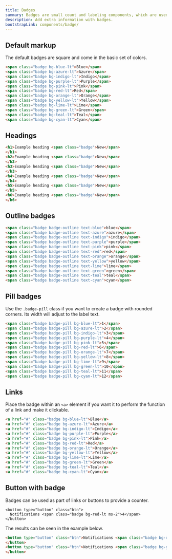 ```yaml
---
title: Badges
summary: Badges are small count and labeling components, which are used to add extra information to an interface element. You can use them to draw users' attention to a new element, notify about unread messages or provide any kind of additional info.
description: Add extra information with badges.
bootstrapLink: components/badge/
---
```


## Default markup

The default badges are square and come in the basic set of colors.

```html example centered separated
<span class="badge bg-blue-lt">Blue</span>
<span class="badge bg-azure-lt">Azure</span>
<span class="badge bg-indigo-lt">Indigo</span>
<span class="badge bg-purple-lt">Purple</span>
<span class="badge bg-pink-lt">Pink</span>
<span class="badge bg-red-lt">Red</span>
<span class="badge bg-orange-lt">Orange</span>
<span class="badge bg-yellow-lt">Yellow</span>
<span class="badge bg-lime-lt">Lime</span>
<span class="badge bg-green-lt">Green</span>
<span class="badge bg-teal-lt">Teal</span>
<span class="badge bg-cyan-lt">Cyan</span>
```

## Headings

```html example columns={1} height="20rem" centered
<h1>Example heading <span class="badge">New</span>
</h1>
<h2>Example heading <span class="badge">New</span>
</h2>
<h3>Example heading <span class="badge">New</span>
</h3>
<h4>Example heading <span class="badge">New</span>
</h4>
<h5>Example heading <span class="badge">New</span>
</h5>
<h6>Example heading <span class="badge">New</span>
</h6>
```

## Outline badges



```html example centered separated
<span class="badge badge-outline text-blue">blue</span>
<span class="badge badge-outline text-azure">azure</span>
<span class="badge badge-outline text-indigo">indigo</span>
<span class="badge badge-outline text-purple">purple</span>
<span class="badge badge-outline text-pink">pink</span>
<span class="badge badge-outline text-red">red</span>
<span class="badge badge-outline text-orange">orange</span>
<span class="badge badge-outline text-yellow">yellow</span>
<span class="badge badge-outline text-lime">lime</span>
<span class="badge badge-outline text-green">green</span>
<span class="badge badge-outline text-teal">teal</span>
<span class="badge badge-outline text-cyan">cyan</span>
```

## Pill badges

Use the `.badge-pill` class if you want to create a badge with rounded corners. Its width will adjust to the label text.

```html example centered separated 
<span class="badge badge-pill bg-blue-lt">1</span>
<span class="badge badge-pill bg-azure-lt">2</span>
<span class="badge badge-pill bg-indigo-lt">3</span>
<span class="badge badge-pill bg-purple-lt">4</span>
<span class="badge badge-pill bg-pink-lt">5</span>
<span class="badge badge-pill bg-red-lt">6</span>
<span class="badge badge-pill bg-orange-lt">7</span>
<span class="badge badge-pill bg-yellow-lt">8</span>
<span class="badge badge-pill bg-lime-lt">9</span>
<span class="badge badge-pill bg-green-lt">10</span>
<span class="badge badge-pill bg-teal-lt">11</span>
<span class="badge badge-pill bg-cyan-lt">12</span>
```

## Links

Place the badge within an `<a>` element if you want it to perform the function of a link and make it clickable.

```html example centered separated 
<a href="#" class="badge bg-blue-lt">Blue</a>
<a href="#" class="badge bg-azure-lt">Azure</a>
<a href="#" class="badge bg-indigo-lt">Indigo</a>
<a href="#" class="badge bg-purple-lt">Purple</a>
<a href="#" class="badge bg-pink-lt">Pink</a>
<a href="#" class="badge bg-red-lt">Red</a>
<a href="#" class="badge bg-orange-lt">Orange</a>
<a href="#" class="badge bg-yellow-lt">Yellow</a>
<a href="#" class="badge bg-lime-lt">Lime</a>
<a href="#" class="badge bg-green-lt">Green</a>
<a href="#" class="badge bg-teal-lt">Teal</a>
<a href="#" class="badge bg-cyan-lt">Cyan</a>
```

## Button with badge

Badges can be used as part of links or buttons to provide a counter.

```
<button type="button" class="btn">
  Notifications <span class="badge bg-red-lt ms-2">4</span>
</button>
```

The results can be seen in the example below.

```html example centered separated background="surface"
<button type="button" class="btn">Notifications <span class="badge bg-red-lt ms-2">4</span>
</button>
<button type="button" class="btn">Notifications <span class="badge bg-green-lt ms-2">4</span>
</button>
```
